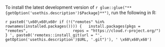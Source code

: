 To install the latest development version of `r glue::glue("**{getOption('usethis.description')$Package}**")`, run the following in R:

`r paste0('\x60\x60\x60r
if (!("remotes" %in% rownames(installed.packages()))) {
  install.packages(pkgs = "remotes",
                   repos = "https://cloud.r-project.org/")
}
', paste0('remotes::install_git(url = "', getOption('usethis.description')$URL, '.git")'), '
\x60\x60\x60')`
